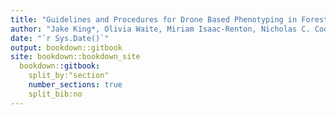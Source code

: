 ```yaml
---
title: "Guidelines and Procedures for Drone Based Phenotyping in Forest Research Trials"
author: "Jake King*, Olivia Waite, Miriam Isaac-Renton, Nicholas C. Coops, Samuel Grubinger, Liam Irwin, Lise Van Der Merwe, Jon Degner, Alex Liu"
date: "`r Sys.Date()`"
output: bookdown::gitbook
site: bookdown::bookdown_site
  bookdown::gitbook:  
    split_by:"section"
    number_sections: true
    split_bib:no
---
```


